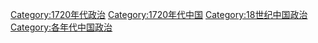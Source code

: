 [[Category:1720年代政治|Category:1720年代政治]]
[[Category:1720年代中国|Category:1720年代中国]]
[[Category:18世纪中国政治|Category:18世纪中国政治]]
[[Category:各年代中国政治|Category:各年代中国政治]]